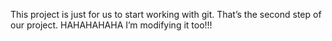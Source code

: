 This project is just for us to start working with git.
That's the second step of our project.
HAHAHAHAHA I'm modifying it too!!!